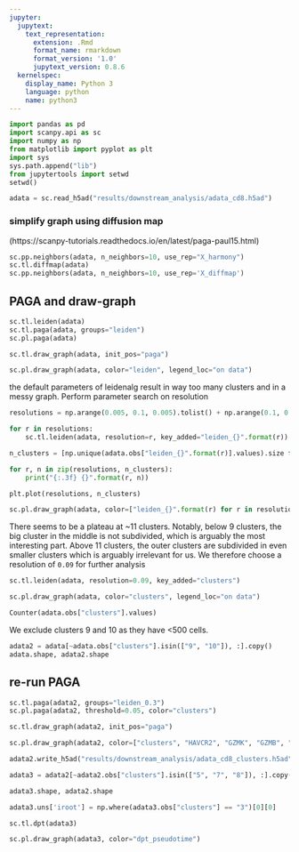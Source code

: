 ```yaml
---
jupyter:
  jupytext:
    text_representation:
      extension: .Rmd
      format_name: rmarkdown
      format_version: '1.0'
      jupytext_version: 0.8.6
  kernelspec:
    display_name: Python 3
    language: python
    name: python3
---
```


```python
import pandas as pd
import scanpy.api as sc
import numpy as np
from matplotlib import pyplot as plt
import sys
sys.path.append("lib")
from jupytertools import setwd
setwd()
```

```python
adata = sc.read_h5ad("results/downstream_analysis/adata_cd8.h5ad")
```

### simplify graph using diffusion map 
(https://scanpy-tutorials.readthedocs.io/en/latest/paga-paul15.html)

```python
sc.pp.neighbors(adata, n_neighbors=10, use_rep="X_harmony")
sc.tl.diffmap(adata)
sc.pp.neighbors(adata, n_neighbors=10, use_rep='X_diffmap')
```

## PAGA and draw-graph

```python
sc.tl.leiden(adata)
sc.tl.paga(adata, groups="leiden")
sc.pl.paga(adata)
```

```python
sc.tl.draw_graph(adata, init_pos="paga")
```

```python
sc.pl.draw_graph(adata, color="leiden", legend_loc="on data")
```

the default parameters of leidenalg result in way too many clusters and in a messy graph. 
Perform parameter search on resolution

```python
resolutions = np.arange(0.005, 0.1, 0.005).tolist() + np.arange(0.1, 0.5, 0.05).tolist()
```

```python
for r in resolutions:
    sc.tl.leiden(adata, resolution=r, key_added="leiden_{}".format(r))
```

```python
n_clusters = [np.unique(adata.obs["leiden_{}".format(r)].values).size for r in resolutions]    
```

```python
for r, n in zip(resolutions, n_clusters):
    print("{:.3f} {}".format(r, n))
```

```python
plt.plot(resolutions, n_clusters)
```

```python
sc.pl.draw_graph(adata, color=["leiden_{}".format(r) for r in resolutions if r <=0.3], legend_loc="on data", frameon=False)
```

There seems to be a plateau at ~11 clusters. Notably, below 9 clusters, the big cluster in the middle is not subdivided, which is arguably the most interesting part. Above 11 clusters, the outer clusters are subdivided in even smaller clusters which is arguably irrelevant for us. 
We therefore choose a resolution of `0.09` for further analysis

```python
sc.tl.leiden(adata, resolution=0.09, key_added="clusters")
```

```python
sc.pl.draw_graph(adata, color="clusters", legend_loc="on data")
```

```python
Counter(adata.obs["clusters"].values)
```

We exclude clusters 9 and 10 as they have <500 cells. 

```python
adata2 = adata[~adata.obs["clusters"].isin(["9", "10"]), :].copy()
adata.shape, adata2.shape
```

## re-run PAGA

```python
sc.tl.paga(adata2, groups="leiden_0.3")
sc.pl.paga(adata2, threshold=0.05, color="clusters")
```

```python
sc.tl.draw_graph(adata2, init_pos="paga")
```

```python
sc.pl.draw_graph(adata2, color=["clusters", "HAVCR2", "GZMK", "GZMB", "ZNF683"], legend_loc="on data")
```

```python
adata2.write_h5ad("results/downstream_analysis/adata_cd8_clusters.h5ad", compression="lzf")
```

```python
adata3 = adata2[~adata2.obs["clusters"].isin(["5", "7", "8"]), :].copy()
```

```python
adata3.shape, adata2.shape
```

```python
adata3.uns['iroot'] = np.where(adata3.obs["clusters"] == "3")[0][0]
```

```python
sc.tl.dpt(adata3)
```

```python
sc.pl.draw_graph(adata3, color="dpt_pseudotime")
```

```python

```
